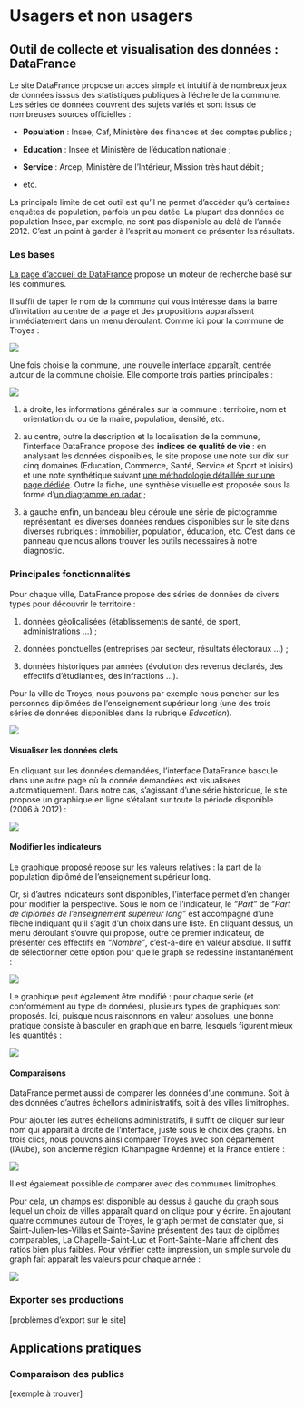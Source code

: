 # Usagers et non usagers

## Outil de collecte et visualisation des données : DataFrance

Le site DataFrance propose un accès simple et intuitif à de nombreux jeux de données isssus des statistiques publiques à l'échelle de la commune. Les séries de données couvrent des sujets variés et sont issus de nombreuses sources officielles :

* **Population** : Insee, Caf, Ministère des finances et des comptes publics ;

* **Education** : Insee et Ministère de l'éducation nationale ;

* **Service** : Arcep, Ministère de l'Intérieur, Mission très haut débit ;

* etc.

La principale limite de cet outil est qu'il ne permet d'accéder qu'à certaines enquêtes de population, parfois un peu datée. La plupart des données de population Insee, par exemple, ne sont pas disponible au delà de l'année 2012. C'est un point à garder à l'esprit au moment de présenter les résultats.

### Les bases

[La page d'accueil de DataFrance](https://datafrance.info/) propose un moteur de recherche basé sur les communes.

Il suffit de taper le nom de la commune qui vous intéresse dans la barre d'invitation au centre de la page et des propositions apparaîssent immédiatement dans un menu déroulant. Comme ici pour la commune de Troyes :

![](./img/datafrance_homepage.png)

Une fois choisie la commune, une nouvelle interface apparaît, centrée autour de la commune choisie. Elle comporte trois parties principales :

![](./img/datafrance_interface.png)

1. à droite, les informations générales sur la commune : territoire, nom et orientation du ou de la maire, population, densité, etc.

2. au centre, outre la description et la localisation de la commune, l'interface DataFrance propose des **indices de qualité de vie** : en analysant les données disponibles, le site propose une note sur dix sur cinq domaines (Education, Commerce, Santé, Service et Sport et loisirs) et une note synthétique suivant [une méthodologie détaillée sur une page dédiée](https://datafrance.info/indices-datafrance). Outre la fiche, une synthèse visuelle est proposée sous la forme d'[un diagramme en radar](https://fr.wikipedia.org/wiki/Diagramme_de_Kiviat) ;

3. à gauche enfin, un bandeau bleu déroule une série de pictogramme représentant les diverses données rendues disponibles sur le site dans diverses rubriques : immobilier, population, éducation, etc. C'est dans ce panneau que nous allons trouver les outils nécessaires à notre diagnostic.

### Principales fonctionnalités

Pour chaque ville, DataFrance propose des séries de données de divers types pour découvrir le territoire :

1. données géolicalisées (établissements de santé, de sport, administrations ...) ;

2. données ponctuelles (entreprises par secteur, résultats électoraux ...) ;

3. données historiques par années (évolution des revenus déclarés, des effectifs d'étudiant·es, des infractions ...).

Pour la ville de Troyes, nous pouvons par exemple nous pencher sur les personnes diplômées de l'enseignement supérieur long (une des trois séries de données disponibles dans la rubrique *Education*).

![](./img/datafrance_donnees_educ.png)

#### Visualiser les données clefs

En cliquant sur les données demandées, l'interface DataFrance bascule dans une autre page où la donnée demandées est visualisées automatiquement. Dans notre cas, s'agissant d'une série historique, le site propose un graphique en ligne s'étalant sur toute la période disponible (2006 à 2012) :

![](./img/datafrance_diplome_lignes.png)



#### Modifier les indicateurs

Le graphique proposé repose sur les valeurs relatives : la part de la population diplômé de l'enseignement supérieur long.

Or, si d'autres indicateurs sont disponibles, l'interface permet d'en changer pour modifier la perspective. Sous le nom de l'indicateur, le *"Part"* de *"Part de diplômés de l'enseignement supérieur long"* est accompagné d'une flèche indiquant qu'il s'agit d'un choix dans une liste. En cliquant dessus, un menu déroulant s'ouvre qui propose, outre ce premier indicateur, de présenter ces effectifs en *"Nombre"*, c'est-à-dire en valeur absolue. Il suffit de sélectionner cette option pour que le graph se redessine instantanément :

![](./img/datafrance_diplome_abs.png)

Le graphique peut également être modifié : pour chaque série (et conformément au type de données), plusieurs types de graphiques sont proposés. Ici, puisque nous raisonnons en valeur absolues, une bonne pratique consiste à basculer en graphique en barre, lesquels figurent mieux les quantités :

![](./img/datafrance_diplome_barres.png)

#### Comparaisons

DataFrance permet aussi de comparer les données d'une commune. Soit à des données d'autres échellons administratifs, soit à des villes limitrophes.

Pour ajouter les autres échellons administratifs, il suffit de cliquer sur leur nom qui apparaît à droite de l'interface, juste sous le choix des graphs. En trois clics, nous pouvons ainsi comparer Troyes avec son département (l'Aube), son ancienne région (Champagne Ardenne) et la France entière :

![](./img/datafrance_diplome_comparo_admin.png)

Il est également possible de comparer avec des communes limitrophes.

Pour cela, un champs est disponible au dessus à gauche du graph sous lequel un choix de villes apparaît quand on clique pour y écrire. En ajoutant quatre communes autour de Troyes, le graph permet de constater que, si Saint-Julien-les-Villas et Sainte-Savine présentent des taux de diplômes comparables, La Chapelle-Saint-Luc et Pont-Sainte-Marie affichent des ratios bien plus faibles. Pour vérifier cette impression, un simple survole du graph fait apparaît les valeurs pour chaque année :

![](./img/datafrance_diplome_comparo_limitrophes.png)

### Exporter ses productions

[problèmes d'export sur le site]

## Applications pratiques

### Comparaison des publics

[exemple à trouver]